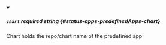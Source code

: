 
<details className="config-field" data-expandable="false" open>
<summary>

##### `chart` <span className="config-field-required" data-required="false">required</span> <span className="config-field-type">string</span> <span className="config-field-default"></span> <span className="config-field-enum"></span> {#status-apps-predefinedApps-chart}

Chart holds the repo/chart name of the predefined app

</summary>



</details>
